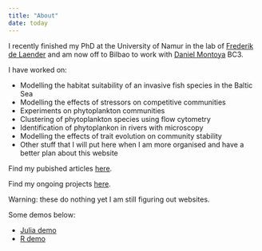 ```yaml
---
title: "About"
date: today
---
```


:::{.callout-tip title="About me"}

I recently finished my PhD at the University of Namur in the lab of [Frederik de Laender](https://eccology.eu/) and am now off to Bilbao to work with [Daniel Montoya](https://danielmontoyalab.com/) BC3. 

I have worked on:

- Modelling the habitat suitability of an invasive fish species in the Baltic Sea
- Modelling the effects of stressors on competitive communities
- Experiments on phytoplankton communities
- Clustering of phytoplankton species using flow cytometry
- Identification of phytoplankon in rivers with microscopy
- Modelling the effects of trait evolution on community stability
- Other stuff that I will put here when I am more organised and have a better plan about this website

:::

Find my pubished articles [here](articles.qmd).

Find my ongoing projects [here](https://github.com/markjholmes).


::: {.callout-warning collapse="true" title="Code demos"}

Warning: these do nothing yet I am still figuring out websites.

Some demos below:

- [Julia demo](julia-demo.qmd)
- [R demo](r-demo.qmd)

:::